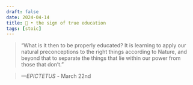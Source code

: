 ```yaml
---
draft: false 
date: 2024-04-14
title: 🗿 • the sign of true education
tags: [stoic]
---
```


>  “What is it then to be properly educated? It is learning to apply our natural preconceptions to the right things according to Nature, and beyond that to separate the things that lie within our power from those that don’t.”

> *—EPICTETUS* - March 22nd